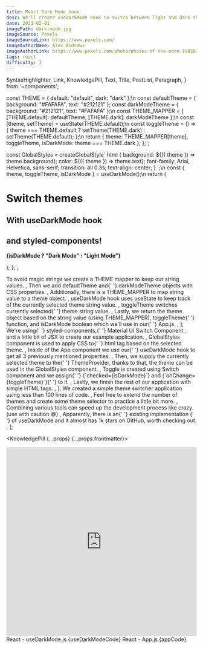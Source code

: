 ```yaml
---
title: React Dark Mode hook
desc: We'll create useDarkMode hook to switch between light and dark themes. Our application will be built on top of styled-components and the Material UI Switch component.
date: 2021-02-01
imagePath: dark-mode.jpg
imageSource: Pexels
imageSourceLink: https://www.pexels.com/
imageAuthorName: Alex Andrews
imageAuthorLink: https://www.pexels.com/photo/phases-of-the-moon-1983032/
tags: react
difficulty: 3
---
```


  SyntaxHighlighter,
  Link,
  KnowledgePill,
  Text,
  Title,
  PostList,
  Paragraph,
} from '~components';

const THEME = {
  default: "default",
  dark: "dark"
};\n
const defaultTheme = {
  background: "#FAFAFA",
  text: "#212121"
};
const darkModeTheme = {
  background: "#212121",
  text: "#FAFAFA"
};\n
const THEME_MAPPER = {
  [THEME.default]: defaultTheme,
  [THEME.dark]: darkModeTheme
};\n
  const [theme, setTheme] = useState(THEME.default);\n
  const toggleTheme = () => {
    theme === THEME.default ? setTheme(THEME.dark) : setTheme(THEME.default);
  };\n
  return {
    theme: THEME_MAPPER[theme],
    toggleTheme,
    isDarkMode: theme === THEME.dark
  };
};`;

const GlobalStyles = createGlobalStyle\`
  html {
    background: \${({ theme }) => theme.background};
    color: \${({ theme }) => theme.text};
    font-family: Arial, Helvetica, sans-serif;
    transition: all 0.3s;
    text-align: center;
  }
\`;\n
  const { theme, toggleTheme, isDarkMode } = useDarkMode();\n
  return (
    <div className="App">
      <ThemeProvider theme={theme}>
        <GlobalStyles />
        <h1>Switch themes</h1>
        <h2>With useDarkMode hook</h2>
        <h2>and styled-components!</h2>
        <p>
          <strong>{isDarkMode ? "Dark Mode" : "Light Mode"}</strong>
        </p>
        <Switch
          checked={isDarkMode}
          onChange={toggleTheme}
          name="darkModeSwitch"
          color="primary"
        />
      </ThemeProvider>
    </div>
  );
};`;

  <Text>
    To avoid magic strings we create a <Text code>THEME</Text> mapper to keep
    our string values.
  </Text>,
  <Text>
    Then we add <Text code>defaultTheme</Text> and{' '}
    <Text code>darkModeTheme</Text> objects with CSS properties.
  </Text>,
  <Text>
    Additionally, there is a <Text code>THEME_MAPPER</Text> to map string value
    to a <Text code>theme</Text> object.
  </Text>,
  <Text>
    <Text code>useDarkMode</Text> hook uses <Text code>useState</Text> to keep
    track of the currently selected theme string value.
  </Text>,
  <Text>
    <Text code>toggleTheme</Text> switches currently selected{' '}
    <Text code>theme</Text> string value.
  </Text>,
  <Text>
    Lastly, we return the <Text code>theme</Text> object based on the string
    value (using <Text code>THEME_MAPPER</Text>), <Text code>toggleTheme</Text>{' '}
    function, and <Text code>isDarkMode</Text> boolean which we'll use in our{' '}
    <Text code>App.js</Text>.
  </Text>,
];

  <Text>
    We're using{' '}
    <Link href="https://styled-components.com/">styled-components</Link>,{' '}
    <Link href="https://material-ui.com/components/switches/#switch">
      Material UI Switch Component
    </Link>
    , and a little bit of JSX to create our example application.
  </Text>,
  <Text>
    <Text code>GlobalStyles</Text> component is used to apply CSS to{' '}
    <Text code>html</Text> tag based on the selected theme.
  </Text>,
  <Text>
    Inside of the <Text code>App</Text> component we use our{' '}
    <Text code>useDarkMode</Text> hook to get all 3 previously mentioned
    properties.
  </Text>,
  <Text>
    Then, we supply the currently selected theme to the{' '}
    <Text code>ThemeProvider</Text>, thanks to that, the theme can be used in
    the <Text code>GlobalStyles</Text> component.
  </Text>,
  <Text>
    Toggle is created using <Text code>Switch</Text> component and we assign{' '}
    <Text code>{`checked={isDarkMode}`}</Text> and <Text code>{`onChange={toggleTheme}`}</Text>{' '}
    to it.
  </Text>,
  <Text>
    Lastly, we finish the rest of our application with simple HTML tags.
  </Text>,
];

  <Text>
    We created a simple theme switcher application using less than 100 lines of
    code.
  </Text>,
  <Text>
    Feel free to extend the number of themes and create some theme selector to
    practice a little bit more.
  </Text>,
  <Text>
    Combining various tools can speed up the development process like crazy.
    (use with caution 😅)
  </Text>,
  <Text>
    Apparently, there is an{' '}
    <Link href="https://github.com/donavon/use-dark-mode">
      existing implementation
    </Link>{' '}
    of <Text code>useDarkMode</Text> and it almost has 1k stars on GitHub, worth
    checking out.
  </Text>,
];

<KnowledgePill {...props} {...props.frontmatter}>
  <Title level={4} transform="none">
    Preview
  </Title>
  <Paragraph>
    <iframe
      src="https://codesandbox.io/embed/interesting-drake-ngzhx?fontsize=14&hidenavigation=1&theme=dark"
      style="width:100%; height:500px; border:0; border-radius: 4px; overflow:hidden;"
      title="interesting-drake-ngzhx"
      allow="accelerometer; ambient-light-sensor; camera; encrypted-media; geolocation; gyroscope; hid; microphone; midi; payment; usb; vr; xr-spatial-tracking"
      sandbox="allow-forms allow-modals allow-popups allow-presentation allow-same-origin allow-scripts"
    ></iframe>
  </Paragraph>
  <Title level={4} transform="none">
    Switch themes
  </Title>
  <Text size="small">React - useDarkMode.js</Text>
  <SyntaxHighlighter language="javascript">{useDarkModeCode}</SyntaxHighlighter>
  <PostList data={useDarkModeList} />
  <Text size="small">React - App.js</Text>
  <SyntaxHighlighter language="javascript">{appCode}</SyntaxHighlighter>
  <PostList data={appList} />
  <Title level={4} transform="none">
    Summary
  </Title>
  <PostList data={summaryList} />
</KnowledgePill>
